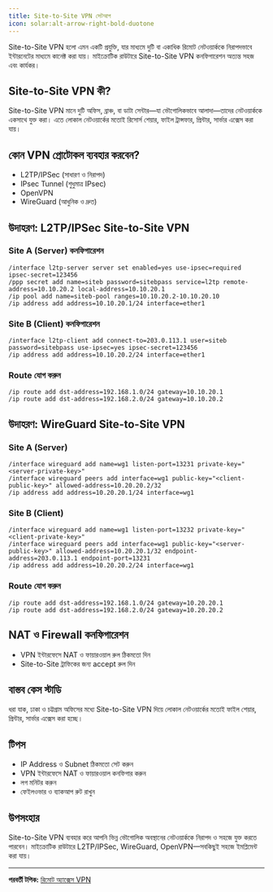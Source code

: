```yaml
---
title: Site-to-Site VPN সেটআপ
icon: solar:alt-arrow-right-bold-duotone
---
```


Site-to-Site VPN হলো এমন একটি প্রযুক্তি, যার মাধ্যমে দুটি বা একাধিক রিমোট নেটওয়ার্ককে নিরাপদভাবে ইন্টারনেটের মাধ্যমে কানেক্ট করা যায়। মাইক্রোটিক রাউটারে Site-to-Site VPN কনফিগারেশন অত্যন্ত সহজ এবং কার্যকর।

## Site-to-Site VPN কী?

Site-to-Site VPN মানে দুটি অফিস, ব্রাঞ্চ, বা ডাটা সেন্টার—যা ভৌগোলিকভাবে আলাদা—তাদের নেটওয়ার্ককে একসাথে যুক্ত করা। এতে লোকাল নেটওয়ার্কের মতোই রিসোর্স শেয়ার, ফাইল ট্রান্সফার, প্রিন্টার, সার্ভার এক্সেস করা যায়।

## কোন VPN প্রোটোকল ব্যবহার করবেন?
- L2TP/IPSec (সাধারণ ও নিরাপদ)
- IPsec Tunnel (শুধুমাত্র IPsec)
- OpenVPN
- WireGuard (আধুনিক ও দ্রুত)

## উদাহরণ: L2TP/IPSec Site-to-Site VPN

### Site A (Server) কনফিগারেশন
```shell
/interface l2tp-server server set enabled=yes use-ipsec=required ipsec-secret=123456
/ppp secret add name=siteb password=sitebpass service=l2tp remote-address=10.10.20.2 local-address=10.10.20.1
/ip pool add name=siteb-pool ranges=10.10.20.2-10.10.20.10
/ip address add address=10.10.20.1/24 interface=ether1
```

### Site B (Client) কনফিগারেশন
```shell
/interface l2tp-client add connect-to=203.0.113.1 user=siteb password=sitebpass use-ipsec=yes ipsec-secret=123456
/ip address add address=10.10.20.2/24 interface=ether1
```

### Route যোগ করুন
```shell
/ip route add dst-address=192.168.1.0/24 gateway=10.10.20.1
/ip route add dst-address=192.168.2.0/24 gateway=10.10.20.2
```

## উদাহরণ: WireGuard Site-to-Site VPN

### Site A (Server)
```shell
/interface wireguard add name=wg1 listen-port=13231 private-key="<server-private-key>"
/interface wireguard peers add interface=wg1 public-key="<client-public-key>" allowed-address=10.20.20.2/32
/ip address add address=10.20.20.1/24 interface=wg1
```

### Site B (Client)
```shell
/interface wireguard add name=wg1 listen-port=13232 private-key="<client-private-key>"
/interface wireguard peers add interface=wg1 public-key="<server-public-key>" allowed-address=10.20.20.1/32 endpoint-address=203.0.113.1 endpoint-port=13231
/ip address add address=10.20.20.2/24 interface=wg1
```

### Route যোগ করুন
```shell
/ip route add dst-address=192.168.1.0/24 gateway=10.20.20.1
/ip route add dst-address=192.168.2.0/24 gateway=10.20.20.2
```

## NAT ও Firewall কনফিগারেশন
- VPN ইন্টারফেসে NAT ও ফায়ারওয়াল রুল ঠিকমতো দিন
- Site-to-Site ট্রাফিকের জন্য accept রুল দিন

## বাস্তব কেস স্টাডি

ধরা যাক, ঢাকা ও চট্টগ্রাম অফিসের মধ্যে Site-to-Site VPN দিয়ে লোকাল নেটওয়ার্কের মতোই ফাইল শেয়ার, প্রিন্টার, সার্ভার এক্সেস করা হচ্ছে।

## টিপস
- IP Address ও Subnet ঠিকমতো সেট করুন
- VPN ইন্টারফেসে NAT ও ফায়ারওয়াল কনফিগার করুন
- লগ মনিটর করুন
- ফেইলওভার ও ব্যাকআপ রুট রাখুন

## উপসংহার

Site-to-Site VPN ব্যবহার করে আপনি ভিন্ন ভৌগোলিক অবস্থানের নেটওয়ার্ককে নিরাপদ ও সহজে যুক্ত করতে পারবেন। মাইক্রোটিক রাউটারে L2TP/IPSec, WireGuard, OpenVPN—সবকিছুই সহজে ইমপ্লিমেন্ট করা যায়।

---

**পরবর্তী টপিক:** [রিমোট অ্যাক্সেস VPN](/mikrotik/remote-vpn)
